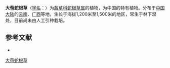 {{Speciesbox
| name = 大苞蛇根草
| status = 
| status_system = 
| image =
| genus = Ophiorrhiza
| species = grandibracteolata
| authority = How ex H. S. Lo
}}

'''大苞蛇根草'''（[[学名|学名]]：{{lang|la|''Ophiorrhiza grandibracteolata''}}）为[[茜草科|茜草科]][[蛇根草属|蛇根草属]]的植物，为中国的特有植物。分布于[[中国大陆|中国大陆]]的[[云南|云南]]、[[广西|广西]]等地，生长于海拔1,200米至1,500米的地区，常生于林下湿处，目前尚未由人工引种栽培。

== 参考文献 ==
<div class="references-small">
* {{cite web| url =http://www.bioinfo.cn/db05/KmzwSpecies.php?action=view&id=19842| title =大苞蛇根草| work =《中国高等植物数据库全库》| publisher =中国科学院微生物研究所| author =昆明植物研究所| accessdate =2009-02-25| deadurl =yes| archiveurl =https://web.archive.org/web/20160305045759/http://www.bioinfo.cn/db05/KmzwSpecies.php?action=view&id=19842| archivedate =2016-03-05}}
</div>
{{Taxonbar|from=Q10937728}}

[[Category:蛇根草属|大苞蛇根草]]


{{植物小作品}}